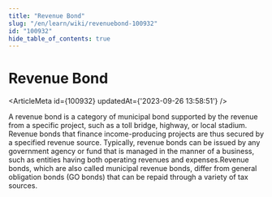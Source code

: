 ```yaml
---
title: "Revenue Bond"
slug: "/en/learn/wiki/revenuebond-100932"
id: "100932"
hide_table_of_contents: true
---
```



# Revenue Bond

<ArticleMeta id={100932} updatedAt={'2023-09-26 13:58:51'} />
<div className='border-solid border-b border-t-0 my-4 border-[var(--ifm-color-gray-300)]' />

A revenue bond is a category of municipal bond supported by the revenue from a specific project, such as a toll bridge, highway, or local stadium. Revenue bonds that finance income-producing projects are thus secured by a specified revenue source. Typically, revenue bonds can be issued by any government agency or fund that is managed in the manner of a business, such as entities having both operating revenues and expenses.Revenue bonds, which are also called municipal revenue bonds, differ from general obligation bonds (GO bonds) that can be repaid through a variety of tax sources.
